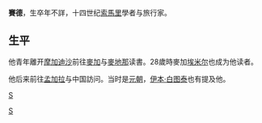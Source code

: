 {{article issues
|
{{Expand|time=2011-05-22T06:12:53+00:00}}
{{Unreferenced|time=2011-05-22T06:12:53+00:00}}
}}
'''賽德'''，生卒年不詳，十四世纪[[索馬里|索馬里]]學者与旅行家。

==生平==
他青年離开[[摩加迪沙|摩加迪沙]]前往[[麥加|麥加]]与[[麥地那|麥地那]]读書。28歲時麥加[[埃米尔|埃米尔]]也成为他读者。

他后来前往[[孟加拉|孟加拉]]与中国訪问。当时是[[元朝|元朝]]，[[伊本·白图泰|伊本·白图泰]]也有提及他。

[[category:索馬里人|S]]
[[Category:14世紀旅行家|S]]